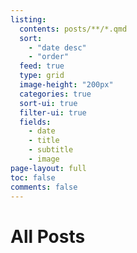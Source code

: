 ```yaml
---
listing:
  contents: posts/**/*.qmd
  sort:
    - "date desc"
    - "order"
  feed: true
  type: grid
  image-height: "200px"
  categories: true
  sort-ui: true
  filter-ui: true
  fields:
    - date
    - title
    - subtitle
    - image
page-layout: full
toc: false
comments: false
---
```


# All Posts
